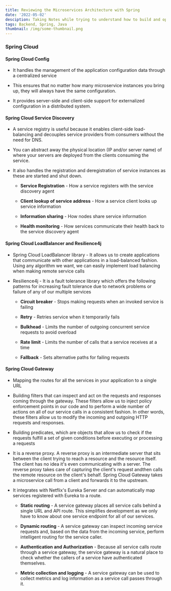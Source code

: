 ```yaml
---
title: Reviewing the Microservices Architecture with Spring
date: '2022-05-02'
desciption: Taking Notes while trying to understand how to build and operationalize microservice-based applications
tags: Backend, Spring, Java
thumbnail: /img/some-thumbnail.png
---
```


### Spring Cloud

#### Spring Cloud Config

- It handles the management of the application configuration data through a centralized service

- This ensures that no matter how many microservice instances you bring up, they will always have the same configuration.

- It provides server-side and client-side support for externalized configuration in a distributed system.

#### Spring Cloud Service Discovery

- A service registry is useful because it enables client-side load-balancing and decouples service providers from consumers without the need for DNS.

- You can abstract away the physical location (IP and/or server name) of where your servers are deployed from the clients consuming the service.

- It also handles the registration and deregistration of service instances as these are started and shut down.

  - **Service Registration** - How a service registers with the service discovery agent

  - **Client lookup of service address** - How a service client looks up service information

  - **Information sharing** - How nodes share service information

  - **Health monitoring** - How services communicate their health back to the service discovery agent

#### Spring Cloud LoadBalancer and Resilience4j

- Spring Cloud LoadBalancer library - It allows us to create applications that communicate with other applications in a load-balanced fashion. Using any algorithm we want, we can easily implement load balancing when making remote service calls

- Resilience4j - It is a fault tolerance library which offers the following patterns for increasing fault tolerance due to network problems or failure of any of our multiple services

  - **Circuit breaker** - Stops making requests when an invoked service is failing

  - **Retry** - Retries service when it temporarily fails

  - **Bulkhead** - Limits the number of outgoing concurrent service requests to avoid overload

  - **Rate limit** - Limits the number of calls that a service receives at a time

  - **Fallback** - Sets alternative paths for failing requests

#### Spring Cloud Gateway

- Mapping the routes for all the services in your application to a single URL

- Building filters that can inspect and act on the requests and responses coming through the gateway. These filters allow us to inject policy enforcement points in our code and to perform a wide number of actions on all of our service calls in a consistent fashion. In other words, these filters allow us to modify the incoming and outgoing HTTP requests and responses.

- Building predicates, which are objects that allow us to check if the requests fulfill a set of given conditions before executing or processing a requests

- It is a reverse proxy. A reverse proxy is an intermediate server that sits between the client trying to reach a resource and the resource itself. The client has no idea it's even communicating with a server. The reverse proxy takes care of capturing the client's request andthen calls the remote resource on the client's behalf. Spring Cloud Gateway takes a microservice call from a client and forwards it to the upstream.

- It integrates with Netflix's Eureka Server and can automatically map services registered with Eureka to a route.

  - **Static routing** - A service gateway places all service calls behind a single URL and API route. This simplifies development as we only have to know about one service endpoint for all of our services.

  - **Dynamic routing** - A service gateway can inspect incoming service requests and, based on the data from the incoming service, perform intelligent routing for the service caller.

  - **Authentication and Authorization** - Because all service calls route through a service gateway, the service gateway is a natural place to check whether the callers of a service have authenticated themselves.

  - **Metric collection and logging** - A service gateway can be used to collect metrics and log information as a service call passes through it.
